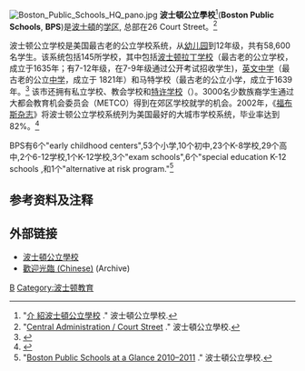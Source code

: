 [[File:Boston_Public_Schools_HQ_pano.jpg|thumb]]
'''波士頓公立學校'''<ref>"[http://www.bostonpublicschools.org/files/IntroBPS%2011%20Chinese.pdf 介 紹波士頓公立學校] {{webarchive|url=https://web.archive.org/web/20111007105706/http://www.bostonpublicschools.org/files/IntroBPS%2011%20Chinese.pdf |date=2011-10-07 }}." 波士頓公立學校.</ref>('''Boston Public Schools''', '''BPS''')是[[波士頓|波士頓]]的[[学区|学区]], 总部在26 Court Street。<ref>"[http://www.bostonpublicschools.org/location/central-administration-court-street Central Administration / Court Street] {{webarchive|url=https://web.archive.org/web/20111223012901/http://www.bostonpublicschools.org/location/central-administration-court-street |date=2011-12-23 }}." 波士頓公立學校.</ref>

波士顿公立学校是美国最古老的公立学校系统，从[[幼儿园|幼儿园]]到12年级，共有58,600名学生。该系统包括145所学校，其中包括[[波士顿拉丁学校|波士顿拉丁学校]]（最古老的公立学校，成立于1635年；有7-12年级，在7-9年级通过公开考试招收学生)，[[英文中学|英文中学]]（最古老的公立[[中学|中学]]，成立于 1821年）和马特学校（最古老的公立小学，成立于1639年。<ref>{{cite web|url=http://www.boston.k12.ma.us/bps/bpsglance.asp |title=The Boston Public Schools at a Glance |year=2004 |publisher=Boston Public School |accessdate=2005-10-05 |deadurl=yes |archiveurl=https://web.archive.org/web/20070403011648/http://boston.k12.ma.us/bps/bpsglance.asp |archivedate=2007-04-03 }}</ref> 该市还拥有私立学校、教会学校和[[特许学校|特许学校]]（{{link-en|charter school|Charter schools in the United States}}）。3000名少数族裔学生通过大都会教育机会委员会（METCO）得到在郊区学校就学的机会。2002年，《[[福布斯|福布斯杂志]]》将波士顿公立学校系统列为美国最好的大城市学校系统，毕业率达到82%。<ref>{{cite journal | title=[http://www.forbes.com/2004/02/13/cx_bs_0213home.html The Best Education in the Biggest Cities] | year=2002 | journal=Forbes | accessdate=2007-02-19}}</ref>

BPS有6个"early childhood centers",53个小学,10个初中,23个K-8学校,29个高中,2个6-12学校,1个K-12学校,3个"exam schools",6个"special education K-12 schools
,和1个"alternative at risk program."<ref>"[http://www.bostonpublicschools.org/files/bps_at_a_glance_11-0428_3.pdf Boston Public Schools at a Glance 2010–2011] {{webarchive|url=https://web.archive.org/web/20110815193637/http://www.bostonpublicschools.org/files/bps_at_a_glance_11-0428_3.pdf |date=2011-08-15 }}." 波士頓公立學校.</ref>

==参考资料及注释==
{{reflist}}

==外部链接==
{{Commonscat|Boston Public Schools (school district)}}
* [http://www.bostonpublicschools.org 波士頓公立學校] {{Wayback|url=http://www.bostonpublicschools.org/ |date=20210406041523 }} {{en icon}}
* [http://wayback.archive.org/*/http://www.bostonpublicschools.org/chinese 歡迎光臨 (Chinese)] {{zh-hant icon}} (Archive)
[[Category:马萨诸塞州的学区|B]]
[[Category:波士顿教育|Category:波士顿教育]]